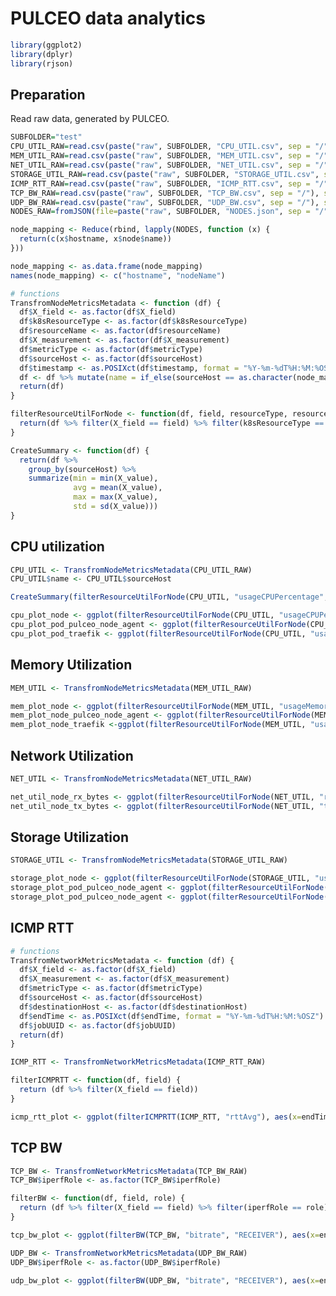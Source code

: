 # PULCEO data analytics

```r
library(ggplot2)
library(dplyr)
library(rjson)
```

## Preparation

Read raw data, generated by PULCEO.
```r
SUBFOLDER="test"
CPU_UTIL_RAW=read.csv(paste("raw", SUBFOLDER, "CPU_UTIL.csv", sep = "/"), skip = 3)
MEM_UTIL_RAW=read.csv(paste("raw", SUBFOLDER, "MEM_UTIL.csv", sep = "/"), skip = 3)
NET_UTIL_RAW=read.csv(paste("raw", SUBFOLDER, "NET_UTIL.csv", sep = "/"), skip = 3)
STORAGE_UTIL_RAW=read.csv(paste("raw", SUBFOLDER, "STORAGE_UTIL.csv", sep = "/"), skip = 3)
ICMP_RTT_RAW=read.csv(paste("raw", SUBFOLDER, "ICMP_RTT.csv", sep = "/"), skip = 3)
TCP_BW_RAW=read.csv(paste("raw", SUBFOLDER, "TCP_BW.csv", sep = "/"), skip = 3)
UDP_BW_RAW=read.csv(paste("raw", SUBFOLDER, "UDP_BW.csv", sep = "/"), skip = 3)
NODES_RAW=fromJSON(file=paste("raw", SUBFOLDER, "NODES.json", sep = "/"))
```

```r
node_mapping <- Reduce(rbind, lapply(NODES, function (x) {
  return(c(x$hostname, x$node$name))
}))

node_mapping <- as.data.frame(node_mapping)
names(node_mapping) <- c("hostname", "nodeName")
```


```r
# functions
TransfromNodeMetricsMetadata <- function (df) {
  df$X_field <- as.factor(df$X_field)
  df$k8sResourceType <- as.factor(df$k8sResourceType)
  df$resourceName <- as.factor(df$resourceName)
  df$X_measurement <- as.factor(df$X_measurement)
  df$metricType <- as.factor(df$metricType)
  df$sourceHost <- as.factor(df$sourceHost)
  df$timestamp <- as.POSIXct(df$timestamp, format = "%Y-%m-%dT%H:%M:%OSZ")
  df <- df %>% mutate(name = if_else(sourceHost == as.character(node_mapping[node_mapping == as.character(sourceHost),][1]), as.character(node_mapping[node_mapping == as.character(sourceHost),][2]), NA))
  return(df)
}

filterResourceUtilForNode <- function(df, field, resourceType, resource) {
  return(df %>% filter(X_field == field) %>% filter(k8sResourceType == resourceType) %>% filter(grepl(resource, resourceName)))
}

CreateSummary <- function(df) {
  return(df %>% 
    group_by(sourceHost) %>% 
    summarize(min = min(X_value),
              avg = mean(X_value),
              max = max(X_value),
              std = sd(X_value)))
}
```



## CPU utilization

```r
CPU_UTIL <- TransfromNodeMetricsMetadata(CPU_UTIL_RAW)
CPU_UTIL$name <- CPU_UTIL$sourceHost


```


```r
CreateSummary(filterResourceUtilForNode(CPU_UTIL, "usageCPUPercentage", "NODE", "pna-k8s-node"))
```




```r
cpu_plot_node <- ggplot(filterResourceUtilForNode(CPU_UTIL, "usageCPUPercentage", "NODE", "pna-k8s-node"), aes(x=timestamp, y=X_value, group=sourceHost)) + geom_line() + facet_grid(vars(sourceHost))
cpu_plot_pod_pulceo_node_agent <- ggplot(filterResourceUtilForNode(CPU_UTIL, "usageCPUPercentage", "POD", "pulceo-node-agent"), aes(x=timestamp, y=X_value, group=resourceName)) + geom_line() + facet_grid(vars(resourceName))
cpu_plot_pod_traefik <- ggplot(filterResourceUtilForNode(CPU_UTIL, "usageCPUPercentage", "POD", "traefik"), aes(x=timestamp, y=X_value, group=resourceName)) + geom_line() + facet_grid(vars(resourceName))
```





## Memory Utilization

```r
MEM_UTIL <- TransfromNodeMetricsMetadata(MEM_UTIL_RAW)
```

```r
mem_plot_node <- ggplot(filterResourceUtilForNode(MEM_UTIL, "usageMemoryPercentage", "NODE", "pna-k8s-node"), aes(x=timestamp, y=X_value, group=sourceHost)) + geom_line() + facet_grid(vars(sourceHost))
mem_plot_node_pulceo_node_agent <- ggplot(filterResourceUtilForNode(MEM_UTIL, "usageMemoryPercentage", "POD", "pulceo-node-agent"), aes(x=timestamp, y=X_value, group=sourceHost)) + geom_line() + facet_grid(vars(sourceHost))
mem_plot_node_traefik <-ggplot(filterResourceUtilForNode(MEM_UTIL, "usageMemoryPercentage", "POD", "traefik"), aes(x=timestamp, y=X_value, group=sourceHost)) + geom_line() + facet_grid(vars(sourceHost))
```

## Network Utilization

```r
NET_UTIL <- TransfromNodeMetricsMetadata(NET_UTIL_RAW)
```

```r
net_util_node_rx_bytes <- ggplot(filterResourceUtilForNode(NET_UTIL, "rxBytes", "NODE", "pna-k8s-node"), aes(x=timestamp, y=X_value, group=sourceHost)) + geom_line() + facet_grid(vars(sourceHost))
net_util_node_tx_bytes <- ggplot(filterResourceUtilForNode(NET_UTIL, "txBytes", "NODE", "pna-k8s-node"), aes(x=timestamp, y=X_value, group=sourceHost)) + geom_line() + facet_grid(vars(sourceHost))
```

## Storage Utilization

```r
STORAGE_UTIL <- TransfromNodeMetricsMetadata(STORAGE_UTIL_RAW)
```

```r
storage_plot_node <- ggplot(filterResourceUtilForNode(STORAGE_UTIL, "usageStoragePercentage", "NODE", "pna-k8s-node"), aes(x=timestamp, y=X_value, group=sourceHost)) + geom_line() + facet_grid(vars(sourceHost))
storage_plot_pod_pulceo_node_agent <- ggplot(filterResourceUtilForNode(STORAGE_UTIL, "usageStoragePercentage", "POD", "pulceo-node-agent"), aes(x=timestamp, y=X_value, group=sourceHost)) + geom_line() + facet_grid(vars(sourceHost))
storage_plot_pod_pulceo_node_agent <- ggplot(filterResourceUtilForNode(STORAGE_UTIL, "usageStoragePercentage", "POD", "traefik"), aes(x=timestamp, y=X_value, group=sourceHost)) + geom_line() + facet_grid(vars(sourceHost))
```

## ICMP RTT

```r
# functions
TransfromNetworkMetricsMetadata <- function (df) {
  df$X_field <- as.factor(df$X_field)
  df$X_measurement <- as.factor(df$X_measurement)
  df$metricType <- as.factor(df$metricType)
  df$sourceHost <- as.factor(df$sourceHost)
  df$destinationHost <- as.factor(df$destinationHost)
  df$endTime <- as.POSIXct(df$endTime, format = "%Y-%m-%dT%H:%M:%OSZ")
  df$jobUUID <- as.factor(df$jobUUID)
  return(df)
}
```

```r
ICMP_RTT <- TransfromNetworkMetricsMetadata(ICMP_RTT_RAW)

filterICMPRTT <- function(df, field) {
  return (df %>% filter(X_field == field))
}
```

```r
icmp_rtt_plot <- ggplot(filterICMPRTT(ICMP_RTT, "rttAvg"), aes(x=endTime, y=X_value, group=sourceHost)) + geom_line() + facet_grid(vars(sourceHost), vars(destinationHost))
```

## TCP BW

```r
TCP_BW <- TransfromNetworkMetricsMetadata(TCP_BW_RAW)
TCP_BW$iperfRole <- as.factor(TCP_BW$iperfRole)

filterBW <- function(df, field, role) {
  return (df %>% filter(X_field == field) %>% filter(iperfRole == role))
}
```

```r
tcp_bw_plot <- ggplot(filterBW(TCP_BW, "bitrate", "RECEIVER"), aes(x=endTime, y=X_value, group=sourceHost)) + geom_line() + facet_grid(vars(sourceHost), vars(destinationHost))
```

```r
UDP_BW <- TransfromNetworkMetricsMetadata(UDP_BW_RAW)
UDP_BW$iperfRole <- as.factor(UDP_BW$iperfRole)
```

```r
udp_bw_plot <- ggplot(filterBW(UDP_BW, "bitrate", "RECEIVER"), aes(x=endTime, y=X_value, group=sourceHost)) + geom_line() + facet_grid(vars(sourceHost), vars(destinationHost))
```
